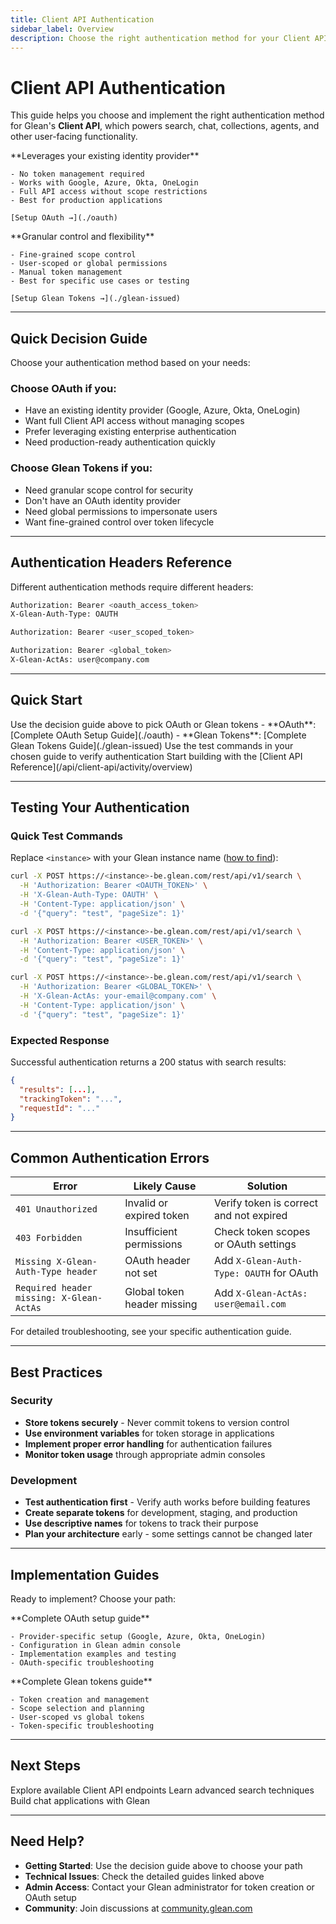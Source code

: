 ```yaml
---
title: Client API Authentication
sidebar_label: Overview
description: Choose the right authentication method for your Client API integration
---
```



# Client API Authentication

This guide helps you choose and implement the right authentication method for Glean's **Client API**, which powers search, chat, collections, agents, and other user-facing functionality.

<CardGroup cols={2}>
  <Card title="OAuth (Recommended)" icon="Shield">
    **Leverages your existing identity provider**
    
    - No token management required
    - Works with Google, Azure, Okta, OneLogin
    - Full API access without scope restrictions
    - Best for production applications
    
    [Setup OAuth →](./oauth)
  </Card>
  
  <Card title="Glean Tokens (Alternative)" icon="Key">
    **Granular control and flexibility**
    
    - Fine-grained scope control
    - User-scoped or global permissions
    - Manual token management
    - Best for specific use cases or testing
    
    [Setup Glean Tokens →](./glean-issued)
  </Card>
</CardGroup>

---

## Quick Decision Guide

Choose your authentication method based on your needs:

### Choose OAuth if you:
- Have an existing identity provider (Google, Azure, Okta, OneLogin)
- Want full Client API access without managing scopes
- Prefer leveraging existing enterprise authentication
- Need production-ready authentication quickly

### Choose Glean Tokens if you:
- Need granular scope control for security
- Don't have an OAuth identity provider
- Need global permissions to impersonate users
- Want fine-grained control over token lifecycle

---

## Authentication Headers Reference

Different authentication methods require different headers:

<Tabs>
<TabItem value="oauth" label="OAuth">

```bash
Authorization: Bearer <oauth_access_token>
X-Glean-Auth-Type: OAUTH
```

</TabItem>
<TabItem value="user-scoped" label="User-Scoped Token">

```bash
Authorization: Bearer <user_scoped_token>
```

</TabItem>
<TabItem value="global" label="Global Token">

```bash
Authorization: Bearer <global_token>
X-Glean-ActAs: user@company.com
```

</TabItem>
</Tabs>

---

## Quick Start

<Steps>
  <Step title="Choose your authentication method">
    Use the decision guide above to pick OAuth or Glean tokens
  </Step>
  
  <Step title="Follow the detailed setup guide">
    - **OAuth**: [Complete OAuth Setup Guide](./oauth)
    - **Glean Tokens**: [Complete Glean Tokens Guide](./glean-issued)
  </Step>
  
  <Step title="Test your integration">
    Use the test commands in your chosen guide to verify authentication
  </Step>
  
  <Step title="Build your application">
    Start building with the [Client API Reference](/api/client-api/activity/overview)
  </Step>
</Steps>

---

## Testing Your Authentication

### Quick Test Commands

Replace `<instance>` with your Glean instance name ([how to find](/get-started/authentication#finding-your-glean-instance)):

<Tabs>
<TabItem value="oauth" label="OAuth">

```bash
curl -X POST https://<instance>-be.glean.com/rest/api/v1/search \
  -H 'Authorization: Bearer <OAUTH_TOKEN>' \
  -H 'X-Glean-Auth-Type: OAUTH' \
  -H 'Content-Type: application/json' \
  -d '{"query": "test", "pageSize": 1}'
```

</TabItem>
<TabItem value="user-scoped" label="User-Scoped Token">

```bash
curl -X POST https://<instance>-be.glean.com/rest/api/v1/search \
  -H 'Authorization: Bearer <USER_TOKEN>' \
  -H 'Content-Type: application/json' \
  -d '{"query": "test", "pageSize": 1}'
```

</TabItem>
<TabItem value="global" label="Global Token">

```bash
curl -X POST https://<instance>-be.glean.com/rest/api/v1/search \
  -H 'Authorization: Bearer <GLOBAL_TOKEN>' \
  -H 'X-Glean-ActAs: your-email@company.com' \
  -H 'Content-Type: application/json' \
  -d '{"query": "test", "pageSize": 1}'
```

</TabItem>
</Tabs>

### Expected Response

Successful authentication returns a 200 status with search results:

```json
{
  "results": [...],
  "trackingToken": "...",
  "requestId": "..."
}
```

---

## Common Authentication Errors

| Error | Likely Cause | Solution |
|-------|--------------|----------|
| `401 Unauthorized` | Invalid or expired token | Verify token is correct and not expired |
| `403 Forbidden` | Insufficient permissions | Check token scopes or OAuth settings |
| `Missing X-Glean-Auth-Type header` | OAuth header not set | Add `X-Glean-Auth-Type: OAUTH` for OAuth |
| `Required header missing: X-Glean-ActAs` | Global token header missing | Add `X-Glean-ActAs: user@email.com` |

For detailed troubleshooting, see your specific authentication guide.

---

## Best Practices

### Security
- **Store tokens securely** - Never commit tokens to version control
- **Use environment variables** for token storage in applications
- **Implement proper error handling** for authentication failures
- **Monitor token usage** through appropriate admin consoles

### Development
- **Test authentication first** - Verify auth works before building features
- **Create separate tokens** for development, staging, and production
- **Use descriptive names** for tokens to track their purpose
- **Plan your architecture** early - some settings cannot be changed later

---

## Implementation Guides

Ready to implement? Choose your path:

<CardGroup cols={2}>
  <Card title="OAuth Authentication" href="./oauth" icon="Shield">
    **Complete OAuth setup guide**
    
    - Provider-specific setup (Google, Azure, Okta, OneLogin)
    - Configuration in Glean admin console
    - Implementation examples and testing
    - OAuth-specific troubleshooting
  </Card>
  
  <Card title="Glean-Issued Tokens" href="./glean-issued" icon="Key">
    **Complete Glean tokens guide**
    
    - Token creation and management
    - Scope selection and planning
    - User-scoped vs global tokens
    - Token-specific troubleshooting
  </Card>
</CardGroup>

---

## Next Steps

<CardGroup cols={3}>
  <Card title="Client API Reference" href="/api/client-api/activity/overview" icon="Book">
    Explore available Client API endpoints
  </Card>
  <Card title="Search Implementation" href="/guides/search/filtering-results" icon="Search">
    Learn advanced search techniques
  </Card>
  <Card title="Chat Integration" href="/api/client-api/chat/overview" icon="chat" iconSet="glean">
    Build chat applications with Glean
  </Card>
</CardGroup>

---

## Need Help?

- **Getting Started**: Use the decision guide above to choose your path
- **Technical Issues**: Check the detailed guides linked above
- **Admin Access**: Contact your Glean administrator for token creation or OAuth setup
- **Community**: Join discussions at [community.glean.com](https://community.glean.com)